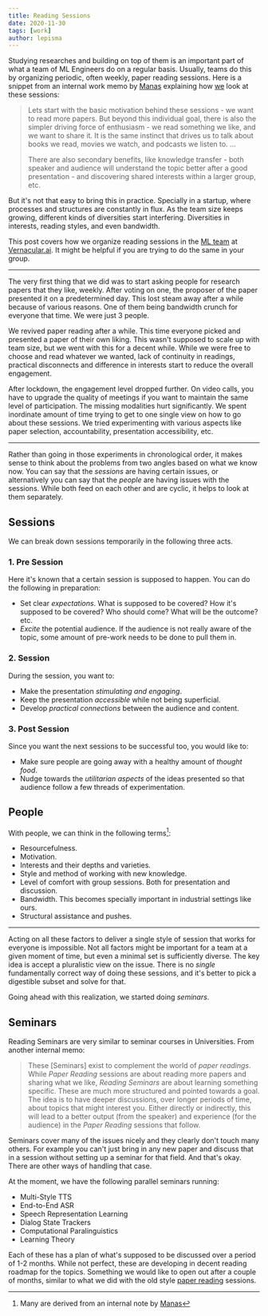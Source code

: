 ```yaml
---
title: Reading Sessions
date: 2020-11-30
tags: [work]
author: lepisma
---
```


Studying researches and building on top of them is an important part of
what a team of ML Engineers do on a regular basis. Usually, teams do
this by organizing periodic, often weekly, paper reading sessions. Here
is a snippet from an internal work memo by
[Manas](https://github.com/janaab11/) explaining how
[we](https://vernacular-ai.github.io/ml/) look at these sessions:

> Lets start with the basic motivation behind these sessions - we want
> to read more papers. But beyond this individual goal, there is also
> the simpler driving force of enthusiasm - we read something we like,
> and we want to share it. It is the same instinct that drives us to
> talk about books we read, movies we watch, and podcasts we listen to.
> ...
>
> There are also secondary benefits, like knowledge transfer - both
> speaker and audience will understand the topic better after a good
> presentation - and discovering shared interests within a larger group,
> etc.

But it's not that easy to bring this in practice. Specially in a startup, where
processes and structures are constantly in flux. As the team size keeps growing,
different kinds of diversities start interfering. Diversities in interests,
reading styles, and even bandwidth.

This post covers how we organize reading sessions in the [ML
team](https://vernacular-ai.github.io/ml/team) at
[Vernacular.ai](https://vernacular.ai/). It might be helpful if you are
trying to do the same in your group.

------------------------------------------------------------------------

The very first thing that we did was to start asking people for research
papers that they like, weekly. After voting on one, the proposer of the
paper presented it on a predetermined day. This lost steam away after a
while because of various reasons. One of them being bandwidth crunch for
everyone that time. We were just 3 people.

We revived paper reading after a while. This time everyone picked and
presented a paper of their own liking. This wasn't supposed to scale up
with team size, but we went with this for a decent while. While we were
free to choose and read whatever we wanted, lack of continuity in
readings, practical disconnects and difference in interests start to
reduce the overall engagement.

After lockdown, the engagement level dropped further. On video calls,
you have to upgrade the quality of meetings if you want to maintain the
same level of participation. The missing modalities hurt significantly.
We spent inordinate amount of time trying to get to one single view on
how to go about these sessions. We tried experimenting with various
aspects like paper selection, accountability, presentation
accessibility, etc.

------------------------------------------------------------------------

Rather than going in those experiments in chronological order, it makes
sense to think about the problems from two angles based on what we know
now. You can say that the *sessions* are having certain issues, or
alternatively you can say that the *people* are having issues with the
sessions. While both feed on each other and are cyclic, it helps to look
at them separately.

## Sessions

We can break down sessions temporarily in the following three acts.

### 1. Pre Session

Here it's known that a certain session is supposed to happen. You can
do the following in preparation:

-   Set clear *expectations*. What is supposed to be covered? How it's
    supposed to be covered? Who should come? What will be the outcome?
    etc.
-   *Excite* the potential audience. If the audience is not really aware
    of the topic, some amount of pre-work needs to be done to pull them
    in.

### 2. Session

During the session, you want to:

-   Make the presentation *stimulating and engaging*.
-   Keep the presentation *accessible* while not being superficial.
-   Develop *practical connections* between the audience and content.

### 3. Post Session

Since you want the next sessions to be successful too, you would like
to:

-   Make sure people are going away with a healthy amount of *thought
    food*.
-   Nudge towards the *utilitarian aspects* of the ideas presented so
    that audience follow a few threads of experimentation.

## People

With people, we can think in the following terms[^1]:

-   Resourcefulness.
-   Motivation.
-   Interests and their depths and varieties.
-   Style and method of working with new knowledge.
-   Level of comfort with group sessions. Both for presentation and
    discussion.
-   Bandwidth. This becomes specially important in industrial settings
    like ours.
-   Structural assistance and pushes.

------------------------------------------------------------------------

Acting on all these factors to deliver a single style of session that
works for everyone is impossible. Not all factors might be important for
a team at a given moment of time, but even a minimal set is sufficiently
diverse. The key idea is accept a pluralistic view on the issue. There
is no *single* fundamentally correct way of doing these sessions, and
it's better to pick a digestible subset and solve for that.

Going ahead with this realization, we started doing *seminars*.

## Seminars

Reading Seminars are very similar to seminar courses in Universities.
From another internal memo:

> These \[Seminars\] exist to complement the world of *paper readings*.
> While *Paper Reading* sessions are about reading more papers and
> sharing what we like, *Reading Seminars* are about learning something
> specific. These are much more structured and pointed towards a goal.
> The idea is to have deeper discussions, over longer periods of time,
> about topics that might interest you. Either directly or indirectly,
> this will lead to a better output (from the speaker) and experience
> (for the audience) in the *Paper Reading* sessions that follow.

Seminars cover many of the issues nicely and they clearly don't touch
many others. For example you can't just bring in any new paper and
discuss that in a session without setting up a seminar for that field.
And that's okay. There are other ways of handling that case.

At the moment, we have the following parallel seminars running:

-   Multi-Style TTS
-   End-to-End ASR
-   Speech Representation Learning
-   Dialog State Trackers
-   Computational Paralinguistics
-   Learning Theory

Each of these has a plan of what's supposed to be discussed over a
period of 1-2 months. While not perfect, these are developing in decent
reading roadmap for the topics. Something we would like to open out
after a couple of months, similar to what we did with the old style
[paper reading](https://backyard.vernacular.ai/paper-reading/) sessions.

[^1]: Many are derived from an internal note by
    [Manas](https://github.com/janaab11/)
